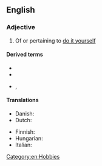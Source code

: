 {{also|do it yourself}}

==English==

===Adjective===
{{en-adj|-|head=[[do]]-[[it]]-[[yourself]]}}

# Of or pertaining to [[do it yourself]]

====Derived terms====
* {{l|en|do-it-yourselfer}}
* {{l|en|do-it-yourselfism}}
* {{l|en|do-it-yourselfness}}, {{l|en|do-it-yourself-ness}}

====Translations====
{{trans-top|of or pertaining to do it yourself}}
* Danish: {{t|da|gør-det-selv}} {{qualifier|also a noun}}
* Dutch: {{t+|nl|doe-het-zelf}}
{{trans-mid}}
* Finnish: {{t|fi|tee-se-itse}}
* Hungarian: {{t+|hu|barkács|alt=barkács-}}
* Italian: {{t|it|fai da te}}
{{trans-bottom}}

[[Category:en:Hobbies]]